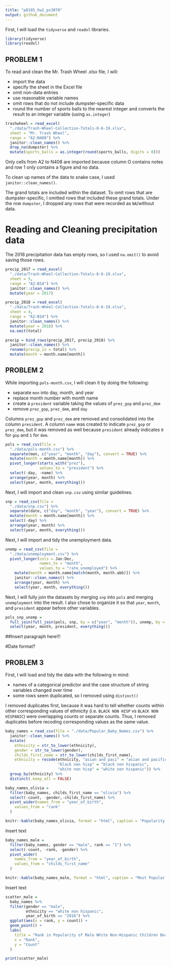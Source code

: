 ```yaml
---
title: "p8105_hw2_ps3070"
output: github_document
---
```


First, I will load the `tidyverse` and `readxl` libraries.

```r

library(tidyverse)
library(readxl)
```

## PROBLEM 1

To read and clean the Mr. Trash Wheel .xlsx file, I will:

  * import the data
  * specify the sheet in the Excel file
  * omit non-data entries
  * use reasonable variable names
  * omit rows that do not include dumpster-specific data
  * round the number of sports balls to the nearest integer and converts the result to an integer variable (using `as.integer`)

```r
trashwheel = read_excel(
  "./data/Trash-Wheel-Collection-Totals-8-6-19.xlsx",
  sheet = "Mr. Trash Wheel",
  range = "A2:N408") %>%
  janitor::clean_names() %>% 
  drop_na(dumpster) %>% 
  mutate(sports_balls = as.integer(round(sports_balls, digits = 0)))
```

Only cells from A2 to N408 are imported because column O contains notes and row 1 only contains a figure and no data.

To clean up names of the data to snake case, I used `janitor::clean_names()`.

The grand totals are included within the dataset. To omit rows that are dumpster-specific, I omitted rows that included these grand totals. Under the row `dumpster`, I dropped any rows that were recorded as `NA`/without data.


# Reading and Cleaning precipitation data

The 2018 precipitation data has empty rows, so I used `na.omit()` to avoid saving those rows.

```r
precip_2017 = read_excel(
  "./data/Trash-Wheel-Collection-Totals-8-6-19.xlsx",
  sheet = 5,
  range = "A2:B14") %>% 
  janitor::clean_names() %>% 
  mutate(year = 2017)

precip_2018 = read_excel(
  "./data/Trash-Wheel-Collection-Totals-8-6-19.xlsx",
  sheet = 4,
  range = "A2:B14") %>% 
  janitor::clean_names() %>% 
  mutate(year = 2018) %>% 
  na.omit(total)

precip = bind_rows(precip_2017, precip_2018) %>% 
  janitor::clean_names() %>% 
  rename(precip_in = total) %>%
  mutate(month = month.name[month])
```

## PROBLEM 2

While importing `pols-month.csv`, I will clean it by doing the following:

  * separate `mon` into day, month, and year
  * replace month number with month name
  * create a `president` variable taking the values of `prez_gop` and `prez_dem`
  * remove `prez_gop`, `prez_dem`, and `day`

Columns `prez_gop` and `prez_dem` are removed and consolidated into the column `president`. A column `name` was created to indicate `prez_gop` or `prez_dem`, but it was removed as well because `president` already indicates `0` for `gop` and `1` for `dem`.

```r
pols = read_csv(file = 
  "./data/pols-month.csv") %>% 
  separate(mon, c("year", "month", "day"), convert = TRUE) %>% 
  mutate(month = month.name[month]) %>% 
  pivot_longer(starts_with("prez"),
               values_to = "president") %>% 
  select(-day, -name) %>% 
  arrange(year, month) %>% 
  select(year, month, everything())
```

Next, I will import and clean `snp.csv` using similar guidelines.

```r
snp = read_csv(file = 
  "./data/snp.csv") %>% 
  separate(date, c("day", "month", "year"), convert = TRUE) %>% 
  mutate(month = month.name[month]) %>% 
  select(-day) %>% 
  arrange(year, month) %>% 
  select(year, month, everything())
```


Next, I will import and tidy the unemployment data.


```r
unemp = read_csv(file = 
  "./data/unemployment.csv") %>% 
  pivot_longer(cols = Jan:Dec,
               names_to = "month",
               values_to = "rate_unemployed") %>% 
    mutate(month = month.name[match(month, month.abb)]) %>% 
    janitor::clean_names() %>%
    arrange(year, month) %>%
    select(year, month, everything())
```

Next, I will fully join the datasets by merging `snp` into `pols` and merging `unemployment` into the result. I also chose to organize it so that `year`, `month`, and `president` appear before other variables.

```r
pols_snp_unemp =
  full_join(full_join(pols, snp, by = c("year", "month")), unemp, by = c("year", "month")) %>% 
  select(year, month, president, everything())
```


##Insert paragraph here!!!

#Date format?

## PROBLEM 3

First, I will load and tidy the data with the following in mind:

  * names of a categorical predictor and the case structure of string variables changed over time
  * some rows seem duplicated, so I removed using `distinct()`

I removed duplicates first, because it was hard to tell whether counts within other corresponding values of ethnicity (i.e. `BLACK NON HISP` vs `BLACK NON HISPANIC`) were overlapping counts or separate counts. Thus, I removed duplicates before recoding corresponding values as the same value.


```r
baby_names = read_csv(file = "./data/Popular_Baby_Names.csv") %>% 
  janitor::clean_names() %>% 
  mutate(
    ethnicity = str_to_lower(ethnicity),
    gender = str_to_lower(gender),
    childs_first_name = str_to_lower(childs_first_name),
    ethnicity = recode(ethnicity, "asian and paci" = "asian and pacific islander",
                       "black non hisp" = "black non hispanic",
                       "white non hisp" = "white non hispanic")) %>% 
  group_by(ethnicity) %>% 
  distinct(.keep_all = FALSE)

baby_names_olivia =
  filter(baby_names, childs_first_name == "olivia") %>% 
  select(-count, -gender,-childs_first_name) %>% 
  pivot_wider(names_from = "year_of_birth",
    values_from = "rank"
  )

knitr::kable(baby_names_olivia, format = "html", caption = "Popularity of Olivia as a Female Baby Name")
```

Insert text


```r
baby_names_male =
  filter(baby_names, gender == "male", rank == "1") %>% 
  select(-count, -rank, -gender) %>% 
  pivot_wider(
    names_from = "year_of_birth",
    values_from = "childs_first_name"
  ) 

knitr::kable(baby_names_male, format = "html", caption = "Most Popular Male Baby Names")
```


Insert text

```r
scatter_male =
  baby_names %>% 
  filter(gender == "male",
         ethnicity == "white non hispanic",
         year_of_birth == "2016") %>% 
  ggplot(aes(x = rank, y = count)) +
  geom_point() + 
  labs(
    title = "Rank in Popularity of Male White Non-Hispanic Children Born in 2016",
    x = "Rank",
    y = "Count"
  )

print(scatter_male)
```